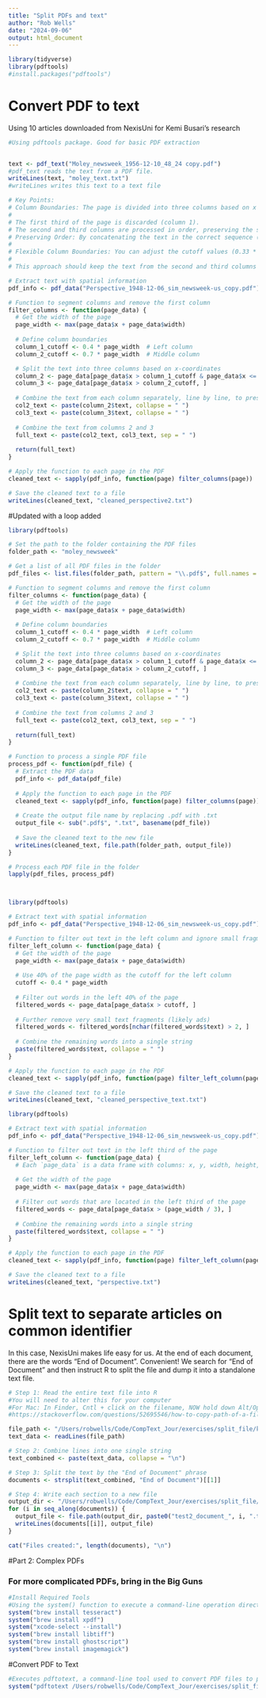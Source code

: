 ```yaml
---
title: "Split PDFs and text"
author: "Rob Wells"
date: "2024-09-06"
output: html_document
---
```

```r
library(tidyverse)
library(pdftools)
#install.packages("pdftools")
```

# Convert PDF to text

Using 10 articles downloaded from NexisUni for Kemi Busari's research
```r
#Using pdftools package. Good for basic PDF extraction


text <- pdf_text("Moley_newsweek_1956-12-10_48_24 copy.pdf")
#pdf_text reads the text from a PDF file.
writeLines(text, "moley_text.txt")
#writeLines writes this text to a text file
```

```r
# Key Points:
# Column Boundaries: The page is divided into three columns based on x positions:
# 
# The first third of the page is discarded (column 1).
# The second and third columns are processed in order, preserving the separation.
# Preserving Order: By concatenating the text in the correct sequence (column 2 followed by column 3), you avoid intermingling text from different columns.
# 
# Flexible Column Boundaries: You can adjust the cutoff values (0.33 * page_width and 0.66 * page_width) if the columns aren’t perfectly aligned across different articles.
# 
# This approach should keep the text from the second and third columns separate and avoid any intermingling of content.

# Extract text with spatial information
pdf_info <- pdf_data("Perspective_1948-12-06_sim_newsweek-us_copy.pdf")

# Function to segment columns and remove the first column
filter_columns <- function(page_data) {
  # Get the width of the page
  page_width <- max(page_data$x + page_data$width)
  
  # Define column boundaries
  column_1_cutoff <- 0.4 * page_width  # Left column
  column_2_cutoff <- 0.7 * page_width  # Middle column

  # Split the text into three columns based on x-coordinates
  column_2 <- page_data[page_data$x > column_1_cutoff & page_data$x <= column_2_cutoff, ]
  column_3 <- page_data[page_data$x > column_2_cutoff, ]
  
  # Combine the text from each column separately, line by line, to preserve order
  col2_text <- paste(column_2$text, collapse = " ")
  col3_text <- paste(column_3$text, collapse = " ")
  
  # Combine the text from columns 2 and 3
  full_text <- paste(col2_text, col3_text, sep = " ")
  
  return(full_text)
}

# Apply the function to each page in the PDF
cleaned_text <- sapply(pdf_info, function(page) filter_columns(page))

# Save the cleaned text to a file
writeLines(cleaned_text, "cleaned_perspective2.txt")

```


#Updated with a loop added
```r
library(pdftools)

# Set the path to the folder containing the PDF files
folder_path <- "moley_newsweek"

# Get a list of all PDF files in the folder
pdf_files <- list.files(folder_path, pattern = "\\.pdf$", full.names = TRUE)

# Function to segment columns and remove the first column
filter_columns <- function(page_data) {
  # Get the width of the page
  page_width <- max(page_data$x + page_data$width)
  
  # Define column boundaries
  column_1_cutoff <- 0.4 * page_width  # Left column
  column_2_cutoff <- 0.7 * page_width  # Middle column

  # Split the text into three columns based on x-coordinates
  column_2 <- page_data[page_data$x > column_1_cutoff & page_data$x <= column_2_cutoff, ]
  column_3 <- page_data[page_data$x > column_2_cutoff, ]
  
  # Combine the text from each column separately, line by line, to preserve order
  col2_text <- paste(column_2$text, collapse = " ")
  col3_text <- paste(column_3$text, collapse = " ")
  
  # Combine the text from columns 2 and 3
  full_text <- paste(col2_text, col3_text, sep = " ")
  
  return(full_text)
}

# Function to process a single PDF file
process_pdf <- function(pdf_file) {
  # Extract the PDF data
  pdf_info <- pdf_data(pdf_file)
  
  # Apply the function to each page in the PDF
  cleaned_text <- sapply(pdf_info, function(page) filter_columns(page))
  
  # Create the output file name by replacing .pdf with .txt
  output_file <- sub(".pdf$", ".txt", basename(pdf_file))
  
  # Save the cleaned text to the new file
  writeLines(cleaned_text, file.path(folder_path, output_file))
}

# Process each PDF file in the folder
lapply(pdf_files, process_pdf)




```




```r

library(pdftools)

# Extract text with spatial information
pdf_info <- pdf_data("Perspective_1948-12-06_sim_newsweek-us_copy.pdf")

# Function to filter out text in the left column and ignore small fragments
filter_left_column <- function(page_data) {
  # Get the width of the page
  page_width <- max(page_data$x + page_data$width)
  
  # Use 40% of the page width as the cutoff for the left column
  cutoff <- 0.4 * page_width
  
  # Filter out words in the left 40% of the page
  filtered_words <- page_data[page_data$x > cutoff, ]
  
  # Further remove very small text fragments (likely ads)
  filtered_words <- filtered_words[nchar(filtered_words$text) > 2, ]
  
  # Combine the remaining words into a single string
  paste(filtered_words$text, collapse = " ")
}

# Apply the function to each page in the PDF
cleaned_text <- sapply(pdf_info, function(page) filter_left_column(page))

# Save the cleaned text to a file
writeLines(cleaned_text, "cleaned_perspective_text.txt")

```

```r
library(pdftools)

# Extract text with spatial information
pdf_info <- pdf_data("Perspective_1948-12-06_sim_newsweek-us_copy.pdf")

# Function to filter out text in the left third of the page
filter_left_column <- function(page_data) {
  # Each `page_data` is a data frame with columns: x, y, width, height, space, and text
  
  # Get the width of the page
  page_width <- max(page_data$x + page_data$width)
  
  # Filter out words that are located in the left third of the page
  filtered_words <- page_data[page_data$x > (page_width / 3), ]
  
  # Combine the remaining words into a single string
  paste(filtered_words$text, collapse = " ")
}

# Apply the function to each page in the PDF
cleaned_text <- sapply(pdf_info, function(page) filter_left_column(page))

# Save the cleaned text to a file
writeLines(cleaned_text, "perspective.txt")


```



# Split text to separate articles on common identifier

In this case, NexisUni makes life easy for us. At the end of each document, there are the words "End of Document". Convenient! We search for "End of Document" and then instruct R to split the file and dump it into a standalone text file.
```r
# Step 1: Read the entire text file into R
#You will need to alter this for your computer
#For Mac: In Finder, Cntl + click on the filename, NOW hold down Alt/Option, and an item to copy file path will appear as Copy "Filename" as Pathname 
#https://stackoverflow.com/questions/52695546/how-to-copy-path-of-a-file-in-mac-os

file_path <- "/Users/robwells/Code/CompText_Jour/exercises/split_file/kemi_text.txt"
text_data <- readLines(file_path)

# Step 2: Combine lines into one single string
text_combined <- paste(text_data, collapse = "\n")

# Step 3: Split the text by the "End of Document" phrase
documents <- strsplit(text_combined, "End of Document")[[1]]

# Step 4: Write each section to a new file
output_dir <- "/Users/robwells/Code/CompText_Jour/exercises/split_file/"
for (i in seq_along(documents)) {
  output_file <- file.path(output_dir, paste0("test2_document_", i, ".txt"))
  writeLines(documents[[i]], output_file)
}

cat("Files created:", length(documents), "\n")
```

#Part 2: Complex PDFs

### For more complicated PDFs, bring in the Big Guns

```r
#Install Required Tools
#Using the system() function to execute a command-line operation directly from within R.
system("brew install tesseract")
system("brew install xpdf")
system("xcode-select --install")
system("brew install libtiff")
system("brew install ghostscript")
system("brew install imagemagick")
```

#Convert PDF to Text
```r
#Executes pdftotext, a command-line tool used to convert PDF files to plain text.
system("pdftotext /Users/robwells/Code/CompText_Jour/exercises/split_file/kemi.PDF ../exercises/split_file/kemi3.txt")
```


